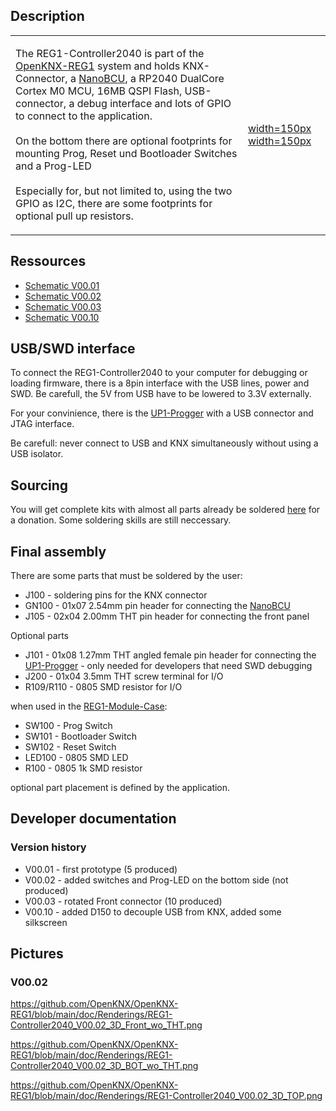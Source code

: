 == Description ==

{|
|-
| 
The REG1-Controller2040 is part of the [[OpenKNX-REG1]] system and holds KNX-Connector, a [[NanoBCU]], a RP2040 DualCore Cortex M0 MCU, 16MB QSPI Flash, USB-connector, a debug interface and lots of GPIO to connect to the application.<br><br>
On the bottom there are optional footprints for mounting Prog, Reset und Bootloader Switches and a Prog-LED<br><br>
Especially for, but not limited to, using the two GPIO as I2C, there are some footprints for optional pull up resistors.
| [[https://github.com/OpenKNX/OpenKNX-REG1/blob/main/doc/Renderings/REG1-Controller2040_V00.02_3D_Front_wo_THT.png|width=150px]] [[https://github.com/OpenKNX/OpenKNX-REG1/blob/main/doc/Renderings/REG1-Controller2040_V00.02_3D_TOP.png|width=150px]]
|}


== Ressources ==

* [https://github.com/OpenKNX/OpenKNX-REG1/blob/main/doc/REG1-Controller2040_V00.01.sch.pdf Schematic V00.01]
* [https://github.com/OpenKNX/OpenKNX-REG1/blob/main/doc/REG1-Controller2040_V00.02.sch.pdf Schematic V00.02]
* [https://github.com/OpenKNX/OpenKNX-REG1/blob/main/doc/REG1-Controller2040_V00.02.sch.pdf Schematic V00.03]
* [https://github.com/OpenKNX/OpenKNX-REG1/blob/main/doc/REG1-Controller2040_V00.02.sch.pdf Schematic V00.10]

== USB/SWD interface ==

To connect the REG1-Controller2040 to your computer for debugging or loading firmware, there is a 8pin interface with the USB lines, power and SWD. Be carefull, the 5V from USB have to be lowered to 3.3V externally.

For your convinience, there is the [[UP1-Progger]] with a USB connector and JTAG interface.

Be carefull: never connect to USB and KNX simultaneously without using a USB isolator.

== Sourcing  ==

You will get complete kits with almost all parts already be soldered [http://spenden.openknx.de here] for a donation. Some soldering skills are still  neccessary.

== Final assembly ==

There are some parts that must be soldered by the user:

* J100 - soldering pins for the KNX connector 
* GN100 - 01x07 2.54mm pin header for connecting the [[NanoBCU]]
* J105 - 02x04 2.00mm THT pin header for connecting the front panel


Optional parts
* J101 - 01x08 1.27mm THT angled female pin header for connecting the [[UP1-Progger]] - only needed for developers that need SWD debugging
* J200 - 01x04 3.5mm THT screw terminal for I/O
* R109/R110 - 0805 SMD resistor for I/O

when used in the [[REG1-Module-Case]]:
* SW100 - Prog Switch
* SW101 - Bootloader Switch
* SW102 - Reset Switch
* LED100 - 0805 SMD LED
* R100 - 0805 1k SMD resistor


optional part placement is defined by the application.

== Developer documentation ==

=== Version history ===

* V00.01 - first prototype (5 produced)
* V00.02 - added switches and Prog-LED on the bottom side (not produced)
* V00.03 - rotated Front connector (10 produced)
* V00.10 - added D150 to decouple USB from KNX, added some silkscreen


== Pictures ==

=== V00.02 ===
[[https://github.com/OpenKNX/OpenKNX-REG1/blob/main/doc/Renderings/REG1-Controller2040_V00.02_3D_Front_wo_THT.png]]

[[https://github.com/OpenKNX/OpenKNX-REG1/blob/main/doc/Renderings/REG1-Controller2040_V00.02_3D_BOT_wo_THT.png]]

[[https://github.com/OpenKNX/OpenKNX-REG1/blob/main/doc/Renderings/REG1-Controller2040_V00.02_3D_TOP.png]]